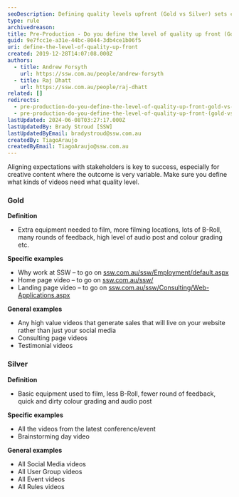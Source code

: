 ```yaml
---
seoDescription: Defining quality levels upfront (Gold vs Silver) sets clear expectations with stakeholders and ensures successful pre-production.
type: rule
archivedreason:
title: Pre-Production - Do you define the level of quality up front (Gold vs Silver)?
guid: 9e7fcc1e-a31e-44bc-8044-3db4ce1b06f5
uri: define-the-level-of-quality-up-front
created: 2019-12-28T14:07:08.000Z
authors:
  - title: Andrew Forsyth
    url: https://ssw.com.au/people/andrew-forsyth
  - title: Raj Dhatt
    url: https://ssw.com.au/people/raj-dhatt
related: []
redirects:
  - pre-production-do-you-define-the-level-of-quality-up-front-gold-vs-silver
  - pre-production-do-you-define-the-level-of-quality-up-front-(gold-vs-silver)
lastUpdated: 2024-06-08T03:27:17.000Z
lastUpdatedBy: Brady Stroud [SSW]
lastUpdatedByEmail: bradystroud@ssw.com.au
createdBy: TiagoAraujo
createdByEmail: TiagoAraujo@ssw.com.au
---
```


Aligning expectations with stakeholders is key to success, especially for creative content where the outcome is very variable. Make sure you define what kinds of videos need what quality level.
### Gold

**Definition**

- Extra equipment needed to film, more filming locations, lots of B-Roll, many rounds of feedback, high level of audio post and colour grading etc.

**Specific examples**

- Why work at SSW – to go on [ssw.com.au/ssw/Employment/default.aspx](https://www.ssw.com.au/ssw/Employment)
- Home page video – to go on [ssw.com.au/ssw/](https://www.ssw.com.au)
- Landing page video – to go on [ssw.com.au/ssw/Consulting/Web-Applications.aspx](https://www.ssw.com.au/ssw/Consulting/Web-Applications.aspx)

**General examples**

- Any high value videos that generate sales that will live on your website rather than just your social media
- Consulting page videos
- Testimonial videos

### Silver

**Definition**

- Basic equipment used to film, less B-Roll, fewer round of feedback, quick and dirty colour grading and audio post

**Specific examples**

- All the videos from the latest conference/event
- Brainstorming day video

**General examples**

- All Social Media videos
- All User Group videos
- All Event videos
- All Rules videos

